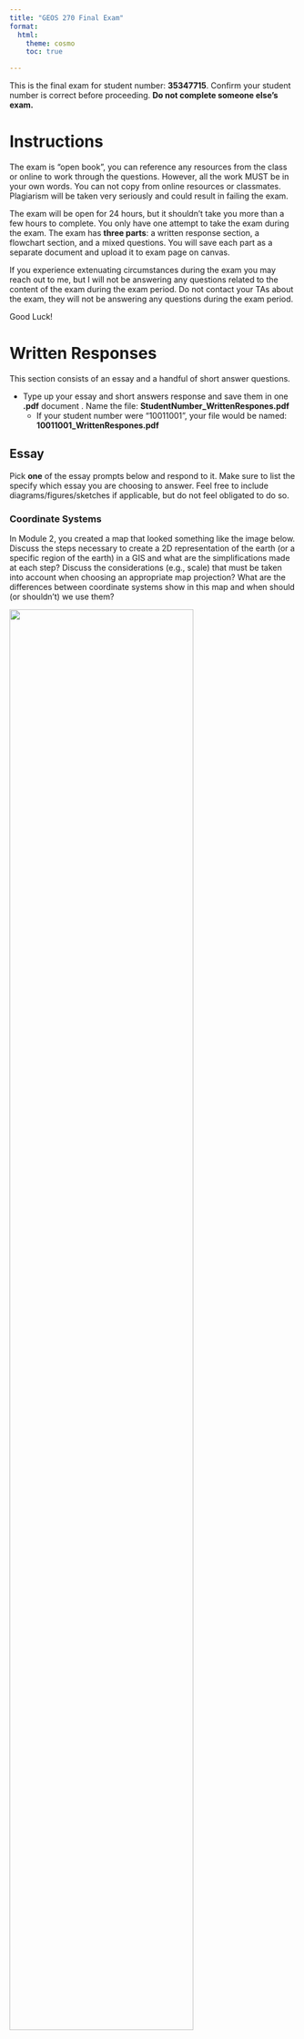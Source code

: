 ```yaml
---
title: "GEOS 270 Final Exam"
format:
  html:
    theme: cosmo
    toc: true

---
```



This is the final exam for student number: **35347715**.  Confirm your student number is correct before proceeding.  **Do not complete someone else's exam.** 


# Instructions

The exam is "open book", you can reference any resources from the class or online to work through the questions. However, all the work MUST be in your own words. You can not copy from online resources or classmates. Plagiarism will be taken very seriously and could result in failing the exam.

The exam will be open for 24 hours, but it shouldn't take you more than a few hours to complete.  You only have one attempt to take the exam during the exam.  The exam has **three parts**: a written response section, a flowchart section, and a mixed questions.  You will save each part as a separate document and upload it to exam page on canvas.

If you experience extenuating circumstances during the exam you may reach out to me, but I will not be answering any questions related to the content of the exam during the exam period. Do not contact your TAs about the exam, they will not be answering any questions during the exam period.

Good Luck!


# Written Responses

This section consists of an essay and a handful of short answer questions.

* Type up your essay and short answers response and save them in one **.pdf** document .  Name the file: **StudentNumber_WrittenRespones.pdf**
    * If your student number were "10011001", your file would be named: **10011001_WrittenRespones.pdf**


## Essay

Pick **one** of the essay prompts below and respond to it.  Make sure to list the specify which essay you are choosing to answer.  Feel free to include diagrams/figures/sketches if applicable, but do not feel obligated to do so.



### Coordinate Systems

In Module 2, you created a map that looked something like the image below. Discuss the steps necessary to create a 2D representation of the earth (or a specific region of the earth) in a GIS and what are the simplifications made at each step?  Discuss the considerations (e.g., scale) that must be taken into account when choosing an appropriate map projection?  What are the differences between coordinate systems show in this map and when should (or shouldn't) we use them?

![](images/Coordinate_System_Comparison.png){width=80%}








### Data Models

In Module 4, you assessed the relationship between housing cost and vegetation cover and created a map that looked something like the image below.  Discuss the key differences between raster and vector data; what type(s) of phenomena they are best suited to represent, and what does the term 'resolution' describe in the context of these data models, and how is resolution related to, and different from, the concept of scale?  How did you make use of both raster and vector data to investigate the relationship between housing cost and vegetation cover in Vancouver?

![](images/Van_NDVI_Map.png){width=80%}








## Short Answer

You can answer these questions briefly in sentence or bullet point format.







### Normalization


What is the purpose of data normalization and how do you do it? List two examples from lab where we normalized data and why we needed to do it?







### Spatial Similarity

In lecture I contrasted agricultural systems (e.g., a corn field) with natural systems (e.g., a tundra ecosystem) when describing how we measure similarity or dissimilarity across space.  What were the terms used to similarity or dissimilarity across space?  Which one would best describe a corn field and which would better describe a tundra ecosystem and why?






### Select by Attribute

The table below contains a list records for different trees in an area.  The select by attribute tool can be used to query records in a table. For example, if I needed to find all the maple trees , I could select:\n\n<p><strong>Where:</strong> Species = Maple</p>




How would you use the select by attribute tool in ArcGIS Pro to select all the dogwood and pine trees over 5 m tall from the table above? Write out the query as it would be structured in the select by attribute tool, you can see the text above for a hint on how to format your answer. How many records would your query return?


|   A   | B | C |
|-------|--:|--:|
|Dogwood|  5| 50|
|Dogwood|  6| 75|
|Pine   | 20| 35|
|Pine   | 25| 45|
|Oak    | 10| 30|
|Maple  | 35| 60|







### File Size vs. Resolution
    
You have two raster images that cover the exact same area (same extent).  Raster image 'A' is a DEM (one band) and a cell size of 100 m.  Raster image 'B' is an RGB color image (three bands) and a cell size of 25 m.  If raster A has a file size of 10 mb (megabytes), what is the approximate file size of layer B in mb?",







# Flowchart 

Create a flow chart to represent the analysis steps you would need to conduct to answer the following question. Either draw your flowchart by hand, use this [online tool](https://app.diagrams.net/), or use another software package (eg. power point, etc.) and upload it here. Use appropriate symbology to differentiate between layers (inputs/ intermediate layers /outputs) and processes and use arrows to connect them. You can include a written response as well to further explain steps/choices in your model if you wish.

* Save the file as either a .pdf, png, or jpg and name it as follows: **StudentNumber_Flowchart.pdf**
  * If your student number were "10011001", your file would be named: **10011001_FlowChart.pdf**, **10011001_FlowChart.png**, or **10011001_FlowChart.jpg**, depending on the file type you chose.
* Make sure to upload the flowchart as a separate file.  Do not include it in your written answers or it **will not be marked**.



### Locations for a Cherry Orchard

You have been hired as a GIS consultant to identify the best locations in BC to start a new organic cherry orchard. The ideal location must meet the following criteria:

* Be on land already used for agriculture.
* Precipitation must be greater than 500 mm/year but less than 1500 mm/year.
* Mean winter temperature must be less than 4 degrees but greater than -10 degrees.
* Greater than 250 m away from First or Second order streams.
* Within 50 km of a farmers market.

You have the following data to work with. Create a flowchart to show how you would go about identifying potential orchard locations.



|       A       |  B   |  C  |         D          |                              E                               |
|---------------|------|-----|--------------------|--------------------------------------------------------------|
|Precipitation  |Raster|.tiff|BC Albers Equal Area|Mean Annual Precipitation                                     |
|Temperature    |Raster|.tiff|BC Albers Equal Area|Mean Winter Temperature                                       |
|LandUse        |Raster|.tiff|BC Albers Equal Area| Land Use Category,(Agriculture,Forest,Urban,Water,Grassland) |
|Farmers Markets|Point |.csv |WGS 1984            |Name                                                          |
|Streams        |Line  |.shp |BC Albers Equal Area| Order(First,Second,Third,etc)                                |







# Mixed Questions

For these questions, download the answer sheet for your exam, which can be found [here](https://github.com/GEOS270/FinalExam/raw/main/sheets/0_AnswerSheet.zip).  

* It is **very important** make sure the file is named and formatted properly **before** you upload it.  
    * It should be formatted as follows: **StudentNumber_AnswerSheet.csv** .  
    * If your student number were "10011001", your file would be named: **10011001_AnswerSheet.csv**
  
* **Do not** upload the answer sheet as a .numbers, .xls, or any other type of file.   Only upload a .csv file for your answer sheet.
    * Canvas will convert .numbers, .xls, etc to a .pdf and which cannot be graded automatically.  
    * Answer sheets that cannot be graded automatically will incur a significant penalty.

* The answer sheet file is already named and formatted properly for you, but if you accidentally save in a different format need help exporting a .csv file, you can refer to the following instructions:
    * For the [Numbers](https://support.apple.com/en-ca/guide/numbers/tan3b922d4ad/mac) application on a Mac 
    * For [Excel](https://support.microsoft.com/en-au/office/save-a-workbook-to-text-format-txt-or-csv-3e9a9d6c-70da-4255-aa28-fcacf1f081e6) on Windows.





## Matching

Match the numbered items to the values from the answer bank.  Some answers may be used more than once.  Only type the letter corresponding to you choice on your answer sheet.  **Do not** type out the full word, only type the letter corresponding to the answer.  Answers are not case sensitive.

**1**	
Match the following data to their corresponding measurement scale:

Answer Bank: **a** Ordinal	**b** Interval	**c** Nominal	**d** Ratio	

 * **1.0**	
Dog Size (Small/Medium/Large)


 * **1.1**	
Temperature (Celsius)


 * **1.2**	
Tree Species


 * **1.3**	
Temperature (Fahrenheit)


 * **1.4**	
IQ Score


 * **1.5**	
Tree Species


 * **1.6**	
Monthly Income


 * **1.7**	
Monthly Income




## Fill in the Blanks

Enter the words or phrases that best complete the statement.  Blanks are labelled with with an numeric code in brackets (e.g., [11.1]) which has a corresponding slot in your answer sheet.  Spelling does not need to be exact, but **make sure** to type out acronyms/abbreviations. For example, if the answer is *Geographic Information Science* but you entered **GIS**, your answer will be marked as incorrect.

**2**	
Resolution is a branch of your [  <sub>2.0</sub>  ], scale is a property of your [  <sub>2.1</sub>  ].

**3**	
The [  <sub>3.0</sub>  ] arises when we aggregate individual data values into larger [  <sub>3.1</sub>  ] with arbitrary boundaries.

**4**	
[  <sub>4.0</sub>  ] is the process of assigning spatial [  <sub>4.1</sub>  ] to images like scanned historical maps.

**5**	
Random sampling is a/an [  <sub>5.0</sub>  ] method for collecting spatial information.  Stratified random sampling and cluster sampling are [  <sub>5.1</sub>  ] methods for collecting spatial information that are designed to help address some of the downsides of random sampling.

**6**	
NDVI is an index derived from satellite [  <sub>6.0</sub>  ] that can be used to gauge the health/density of [  <sub>6.1</sub>  ].

**7**	
Spatial [  <sub>7.0</sub>  ] is the process of estimating the values between point observations to create a continuous surface. A common method known as [  <sub>7.1</sub>  ] uses a function to estimate cell values based on their proximity to a set of known point observations.

**8**	
An attribute [  <sub>8.0</sub>  ] contains non-spatial data, that is linked to spatial data using an [  <sub>8.1</sub>  ].



## Multiple Choice

Type the letter corresponding to you choice on your answer sheet.  **Do not** type out the full word, only type the letter corresponding to the answer.  Answers are not case sensitive.

**9.0**	
This issue arises when we assume we can take data presented in aggregate and aggregate it again at a higher level.

* **a** Aggregation Error
* **b** Ecological Fallacy
* **c** Modifiable Aerial Unit Problem
* **d** Atomistic Fallacy
* **e** Extrapolation Error


**10.0**	
These chart/plots are best suited for showing the distribution of a continuous variable:

* **a** Line Charts
* **b** Scatter Plots
* **c** Box Plots
* **d** Histograms
* **e** Bar Charts


**11.0**	
These chart/plots are best suited for showing the frequency distribution of a discrete variable

* **a** Line Charts
* **b** Scatter Plots
* **c** Histograms
* **d** Bar Charts
* **e** Box Plots


**12.0**	
This type of analysis lets us look at the relationship one variable has with another.

* **a** Line Plotting
* **b** R2 Scoring
* **c** Linear Regression
* **d** Natural Breaks Classification
* **e** Random Forest


**13.0**	
These chart/plots are best suited for showing the relationship between two variables:

* **a** Box Plots
* **b** Histograms
* **c** Bar Charts
* **d** Line Charts
* **e** Scatter Plots


**14.0**	
This metric gives us a sense of the dispersion in a data set, but it is not influenced by outliers.

* **a** Standard Deviation
* **b** Dispersion Index
* **c** Mean
* **d** Inter-Quartile Range
* **e** Range


**15.0**	
Map Rock is a 12,000-year stone engraving that that shows a map of which river?

* **a** Nile River
* **b** Fraser River
* **c** Dyje River
* **d** Murray Darling River
* **e** Snake River




## True False

Type the letter corresponding to you choice on your answer sheet.  **Do not** type out the full word, only type the letter corresponding to the answer.  Answers are not case sensitive.

**16.0**	
Box plots are well suited for looking at the spread of values within different classes.

* **a** True
* **b** False


**17.0**	
Everything is related to everything else, but farther things are more closely related than nearer things.

* **a** True
* **b** False


**18.0**	
K-means is a type of unsupervised classification method.

* **a** False
* **b** True


**19.0**	
The first computer based geographic information system was invented in the United States.

* **a** True
* **b** False


**20.0**	
Neural Networks are a type of unsupervised classification method.

* **a** True
* **b** False



